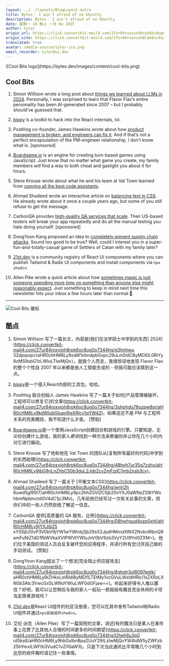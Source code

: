 ```yaml
---
layout: ../../layouts/BlogLayout.astro
title: Bytes： I ain't afraid of no Ghostty
description: Bytes： I ain't afraid of no Ghostty
date: 星期一 10 晚上 一月 6o 2025
author: tyler
origin_url: https://click.convertkit-mail4.com/27ur84roxvioh8rpk6oc8ug0o7344hg/x0hph3uwmr3qgnf5/aHR0cHM6Ly9ieXRlcy5kZXYvYXJjaGl2ZXMvMzU3
origin_site: https://click.convertkit-mail4.com/27ur84roxvioh8rpk6oc8ug0o7344hg/x0hph3uwmr3qgnf5/aHR0cHM6Ly9ieXRlcy5kZXYvYXJjaGl2ZXMvMzU3
translated: true
avatar: /media-source/tyler-ico.png
email_recorder: tyler@ui.dev
---
```



<Reference client:only="react" title="Bytes： I ain't afraid of no Ghostty" url="https://click.convertkit-mail4.com/27ur84roxvioh8rpk6oc8ug0o7344hg/x0hph3uwmr3qgnf5/aHR0cHM6Ly9ieXRlcy5kZXYvYXJjaGl2ZXMvMzU3" />

<Detail client:only="react">
	![Cool Bits logo](https://bytes.dev/images/content/cool-bits.png)

## Cool Bits

1.  Simon Willison wrote a long post about [things we learned about LLMs in 2024](https://click.convertkit-mail4.com/27ur84roxvioh8rpk6oc8ug0o7344hg/g3hnhwu32dpqvqcr/aHR0cHM6Ly9zaW1vbndpbGxpc29uLm5ldC8yMDI0L0RlYy8zMS9sbG1zLWluLTIwMjQv). Personally, I was surprised to learn that Flavor Flav’s entire personality has been AI-generated since 2007 – but I probably should’ve guessed that.
    
2.  [bippy](https://click.convertkit-mail4.com/27ur84roxvioh8rpk6oc8ug0o7344hg/9qhzhdup8q957ec9/aHR0cHM6Ly93d3cuYmlwcHkuZGV2Lw==) is a toolkit to hack into the React internals, lol.
    
3.  PostHog co-founder, James Hawkins wrote about how [product management is broken, and engineers can fix it](https://click.convertkit-mail4.com/27ur84roxvioh8rpk6oc8ug0o7344hg/3ohphdu78ozpw8sr/aHR0cHM6Ly9kdWIubGluay9ieXRlcy1qYW42). And if that’s not a perfect encapsulation of the PM–engineer relationship, I don’t know what is. \[sponsored\]
    
4.  [Boardgame.io](https://click.convertkit-mail4.com/27ur84roxvioh8rpk6oc8ug0o7344hg/n2hohqu348r7ddb6/aHR0cHM6Ly9ib2FyZGdhbWUuaW8v) is an engine for creating turn-based games using JavaScript. Just know that no matter what game you create, my family members _will_ find a way to both cheat and gaslight you about it for hours.
    
5.  Steve Krouse wrote about what he and his team at Val Town learned from [copying all the best code assistants](https://click.convertkit-mail4.com/27ur84roxvioh8rpk6oc8ug0o7344hg/48hvh7ur35g7zzhx/aHR0cHM6Ly9ibG9nLnZhbC50b3duL2Jsb2cvZmFzdC1mb2xsb3cv).
    
6.  Ahmad Shadeed wrote an interactive article on [balancing text in CSS](https://click.convertkit-mail4.com/27ur84roxvioh8rpk6oc8ug0o7344hg/wnh2h6uwd5gl95f7/aHR0cHM6Ly9pc2hhZGVlZC5jb20vYXJ0aWNsZS9iYWxhbmNpbmctdGV4dC1jc3Mv). He already wrote about it once a couple years ago, but some of you still refuse to get the message.
    
7.  CarbonQA provides [high-quality QA services that scale](https://click.convertkit-mail4.com/27ur84roxvioh8rpk6oc8ug0o7344hg/08hwhgud4ozp0xhl/aHR0cHM6Ly9jYXJib25xYS5jb20vP3V0bV9jYW1wYWlnbj1jb29sX2JpdHMmdXRtX2NvbnRlbnQ9amFuNiZ1dG1fbWVkaXVtPWVtYWlsJnV0bV9zb3VyY2U9Ynl0ZXM=). Their US-based testers will break your app repeatedly and do all the manual testing you hate doing yourself. \[sponsored\]
    
8.  DongYoon Kang proposed an idea to [completely prevent supply chain attacks](https://click.convertkit-mail4.com/27ur84roxvioh8rpk6oc8ug0o7344hg/8ghqh3ul8097eptk/aHR0cHM6Ly9rZHkxLmRldi8yMDI1LTEtMy1vcGVuLWxldHRlci1sZXRzLXN0b3Atc3VwcGx5LWNoYWluLWF0dGFjaw==). Sound too good to be true? Well, could I interest you in a super-fun-and-totally-casual game of Settlers of Catan with my family later?
    
9.  [21st.dev](https://click.convertkit-mail4.com/27ur84roxvioh8rpk6oc8ug0o7344hg/vqh3hmup6xgq2dtg/aHR0cHM6Ly8yMXN0LmRldi8=) is a community registry of React UI components where you can publish Tailwind & Radix UI components and install components via `npx shadcn`.
    
10.  Allen Pike wrote a quick article about how [sometimes magic is just someone spending more time on something than anyone else might reasonably expect](https://click.convertkit-mail4.com/27ur84roxvioh8rpk6oc8ug0o7344hg/l2heh6u3p0rd5ks6/aHR0cHM6Ly9hbGxlbnBpa2UuY29tLzIwMjQvYW4tdW5yZWFzb25hYmxlLWFtb3VudC1vZi10aW1l). Just something to keep in mind next time this newsletter hits your inbox a few hours later than normal 🙏.
    

* * *


</Detail>

![Cool Bits 徽标](https://bytes.dev/images/content/cool-bits.png)

## 酷点

1. Simon Willison 写了一篇长文，内容是\[我们在法学硕士中学到的东西] 2024]\(https://click.convertkit-mail4.com/27ur84roxvioh8rpk6oc8ug0o7344hg/g3hnhwu 32dpqvqcr/aHR0chHM6Ly9zaW1vbndpbGxpc29uLm5ldC8yMDI0L0RlYy8zMS9sbG1zLWluLTIwMjQv）。就我个人而言，我很惊讶地发现 Flavor Flav 的整个个性自 2007 年以来都是由人工智能生成的 - 但我可能应该猜到这一点。

2. [bippy](https://click.convertkit-mail4.com/27ur84roxvioh8rpk6oc8ug0o7344hg/9qhzhdup8q957ec9/aHR0cHM6Ly93d3cuYmlwcHkuZGV2Lw==)是一个侵入React内部的工具包，哈哈。

3. PostHog 联合创始人 James Hawkins 写了一篇关于如何\[产品管理被破坏，工程师可以修复它]的文章(https://click.convertkit-mail4.com/27ur84roxvioh8rpk6oc8ug0o7344hg/3ohphdu78ozpw8sr/aHR0cHM6Ly9kdWIubGluay9ieXRlcy1qYW42)。如果这还不是 PM 与工程师关系的完美概括，我不知道什么才是。 \[赞助]

4. [Boardgame.io](https://click.convertkit-mail4.com/27ur84roxvioh8rpk6oc8ug0o7344hg/n2hohqu348r7ddb6/aHR0cHM6Ly9ib2FyZGdhbWUuaW8v)是一个使用JavaScript创建回合制游戏的引擎。只要知道，无论你创建什么游戏，我的家人*都会*找到一种方法来欺骗你并让你在几个小时内对它进行煽动。

5. Steve Krouse 写了他和他在 Val Town 的团队从\[复制所有最好的代码]中学到的东西助理]\(https://click.convertkit-mail4.com/27ur84roxvioh8rpk6oc8ug0o7344hg/48hvh7ur35g7zzhx/aHR0cHM6Ly9ibG9nLnZhbC50b3duL2Jsb2cvZmFzdC1mb2xsb3cv)。

6. Ahmad Shadeed 写了一篇关于 \[平衡文本CSS]\(https://click.convertkit-mail4.com/27ur84roxvioh8rpk6oc8ug0o7344hg/wnh2h 6uwd5gl95f7/aHR0chHM6Ly9pc2hhZGVlZC5jb20vYXJ0aWNsZS9iYWxhbmNpbmctdGV4dC1jc3Mv)。几年前他已经写过一次有关此事的文章，但你们中的一些人仍然拒绝了解这一信息。

7. CarbonQA 提供\[高质量的 QA 服务，比例]\(https://click.convertkit-mail4.com/27ur84roxvioh8rpk6oc8ug0o7344hg/08hwhgud4ozp0xhl/aHR0cHM6Ly9jYXJib25 xYS5jb20vP3V0bV9jYW1wYWlnbj1jb29sX2JpdHMmdXRtX2NvbnRlbnQ9amFuNiZ1dG1fbWVkaXVtPWVtYWlsJnV0bV9zb3VyY2U9Ynl0ZXM=)。他们位于美国的测试人员会反复破坏您的应用程序，并进行所有您讨厌自己做的手动测试。 \[赞助]

8. DongYoon Kang提出了一个想法\[完全阻止供应链攻击]\(https://click.convertkit-mail4.com/27ur84roxvioh8rpk6oc8ug0o7344hg/8ghqh3ul8097eptk/ aHR0chHM6Ly9rZHkxLmRldi8yMDI1LTEtMy1vcGVuLWxldHRlci1sZXRzLXN0b3Atc3VwcGx5LWNoYWluLWF0dGFjaw==)。听起来好得令人难以置信？好吧，我可以让您稍后与我的家人一起玩一款超级有趣且完全休闲的卡坦岛定居者游戏吗？

9. [21st.dev](https://click.convertkit-mail4.com/27ur84roxvioh8rpk6oc8ug0o7344hg/vqh3hmup6xgq2dtg/aHR0cHM6Ly8yMXN0LmRldi8=)是React UI组件的社区注册表，您可以在其中发布Tailwind和Radix UI组件并通过`npx安装组件shadcn`。

10. 艾伦·派克（Allen Pike）写了一篇简短的文章，讲述\[有时魔法只是某人在某件事上花费了比其他人合理的时间更多的时间期望]\(https://click.convertkit-mail4.com/27ur84roxvioh8rpk6oc8ug0o7344hg/l2heh6u3p0 rd5ks6/aHR0cHM6Ly9hbGxlbnBpa2UuY29tLzIwMjQvYW4tdW5yZWFzb25hYmxlLWFtb3VudC1vZi10aW1l)。只是下次当此通讯比平常晚几个小时到达您的收件箱时请记住一些事情。

***


